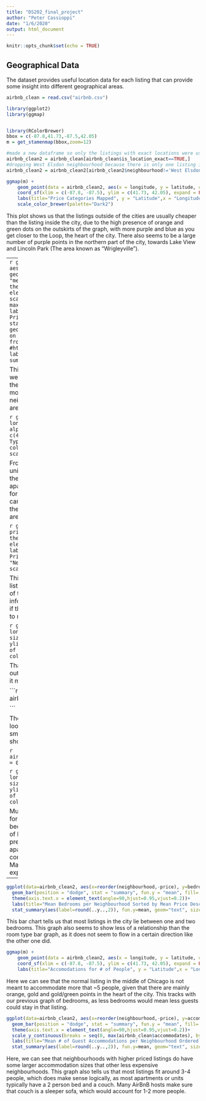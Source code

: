 ```yaml
---
title: "DS202_final_project"
author: "Peter Cassioppi"
date: "1/6/2020"
output: html_document
---
```


```r
knitr::opts_chunk$set(echo = TRUE)
```

## Geographical Data
The dataset provides useful location data for each listing that can provide some insight into different geographical areas.
```r
airbnb_clean = read.csv("airbnb.csv")

library(ggplot2)
library(ggmap)


library(RColorBrewer)
bbox = c(-87.8,41.73,-87.5,42.05)
m = get_stamenmap(bbox,zoom=12)

#made a new dataframe so only the listings with exact locations were used in mapping plots (where is_location_exact = TRUE))
airbnb_clean2 = airbnb_clean[airbnb_clean$is_location_exact==TRUE,]
#dropping West Elsdon neighbourhood because there is only one listing in that neighbourhood and it was skewing the data/graphs due to its irregularity
airbnb_clean2 = airbnb_clean2[airbnb_clean2$neighbourhood!='West Elsdon',]

```


```r
ggmap(m) +
    geom_point(data = airbnb_clean2, aes(x = longitude, y = latitude, color=price_category), size=.9, alpha=.75) +
    coord_sf(xlim = c(-87.8, -87.5), ylim = c(41.73, 42.05), expand = FALSE)+
    labs(title="Price Categories Mapped", y = "Latitude",x = "Longitude", color="Price Category")+ 
    scale_color_brewer(palette="Dark2")
```

This plot shows us that the listings outside of the cities are usually cheaper than the listing inside the city, due to the high presence of orange and green dots on the outskirts of the graph, with more purple and blue as you get closer to the Loop, the heart of the city. There also seems to be a large number of purple points in the northern part of the city, towards Lake View and Lincoln Park (The area known as "Wrigleyville").




---
```r
ggplot(data=airbnb_clean2, aes(x=reorder(neighbourhood,-price), y=price)) +
  geom_bar(position = "dodge", stat = "summary", fun.y = "mean", fill='Light Blue', color = 'Red')+
  theme(axis.text.x = element_text(angle=90,hjust=0.95,vjust=0.2))+ 
  scale_y_continuous(breaks = seq(0, max(airbnb_clean$price), by = 20))+
  labs(title="Neighbourhoods By Mean Price", y = "Mean Price ($)",x = "Neighbourhood")+
  stat_summary(aes(label=round(..y..,2)), fun.y=mean, geom="text", size=3, hjust=-0.1, angle=90)
  #the labels on each bar were made using code similar to the one from user agstudy on stack over flow here:
  #https://stackoverflow.com/questions/20139978/ggplot2-label-values-of-barplot-that-uses-fun-y-mean-of-stat-summary
```

This graph tells us that our assumptions from the map were mostly true, as the neighborhoods that are closer to the center (the Loop, Near North Side, ) of the city are more expensive on average, and some northern neighborhoods (Lake View, North Center, Lincoln Park) are also towards the top of this graph.

```r
ggmap(m) +
    geom_point(data = airbnb_clean2, aes(x = longitude, y = latitude, color=room_type), size = .9, alpha=.75) +
    coord_sf(xlim = c(-87.8, -87.5), ylim = c(41.73, 42.05), expand = FALSE)+
    labs(title="Room Types Mapped", y = "Latitude",x = "Longitude", color="Room Type")+ 
    scale_color_brewer(palette="Dark2")
```

From this graph, we can assume that there are more entire units listed in the middle of the middle of the city due to the overwhelming green. This may be because the apartments in the city are smaller, and it would be harder for a guest to share that room with somebody else. We can see more orange on the northern and western parts of the city, as these are typically where single family homes are built.

```r
ggplot(airbnb_clean2, aes(x=reorder(neighbourhood,-price), fill=room_type))+geom_bar(position="fill")+
  theme(axis.text.x = element_text(angle=90,hjust=0.95,vjust=0.2))+ 
  labs(title="Neighbourhood Room Types Ordered by Mean Price Descending", y = "Room Type %",x = "Neighbourhood", fill="Room Type")+
  scale_fill_brewer(palette="Set2")
```

This graph tells us some valuable information about the listings in the city. As the prices go up, typically, the odds of the listing being a entire apartment or house go up. This information could be useful to a potential lister in Chicago, if they want to charge more for their listing, they may have to rent out their whole unit.

```r
ggmap(m) +
    geom_point(data = airbnb_clean2, aes(x = longitude, y = latitude, color=factor(bedrooms)), size=.9, alpha=.75) +
    coord_sf(xlim = c(-87.8, -87.5), ylim = c(41.73, 42.05), expand = FALSE)+
    labs(title="# of Bedrooms Mapped", y = "Latitude",x = "Longitude", color="Bedrooms")+ 
    scale_color_brewer(palette="Set1")
```

That NA value seems out of place, so we need to figure out how many there are, and if there are many, what does it mean?

```r
na_bedrooms = airbnb_clean2[is.na(airbnb_clean2$bedrooms),]

```

There is only one row with the NA value in bedrooms, and looking at the dataframe in rstudio, it seems that it is a small studio for which the lister put NA instead of 0. That should be switched to a zero.

```r

airbnb_clean2[is.na(airbnb_clean2$bedrooms),]$bedrooms = 0
```

```r
ggmap(m) +
    geom_point(data = airbnb_clean2, aes(x = longitude, y = latitude, color=factor(bedrooms)), size=.9, alpha=.75) +
    coord_sf(xlim = c(-87.8, -87.5), ylim = c(41.73, 42.05), expand = FALSE)+
    labs(title="# of Bedrooms Mapped", y = "Latitude",x = "Longitude", color="Bedrooms")+ 
    scale_color_brewer(palette="Set1")
```

Much better. From this fixed plot we can see that it is rare for a listing in Chicago to have more than one or two bedrooms, based on the fact that there are a large number of blue, red and green points in the middle of the city. The presence of red points tell us that there are more studio apartments in the area, which would make sense considering the red points on this graph are right near the Magnificent Mile, one of the most sought after, and expensive, areas in the city.

---

```r
ggplot(data=airbnb_clean2, aes(x=reorder(neighbourhood,-price), y=bedrooms)) +
  geom_bar(position = "dodge", stat = "summary", fun.y = "mean", fill='Light Blue', color = 'Red')+
  theme(axis.text.x = element_text(angle=90,hjust=0.95,vjust=0.2))+ 
  labs(title="Mean Bedrooms per Neighbourhood Sorted by Mean Price Descending", y = "Mean Bedrooms",x = "Neighbourhood")+
  stat_summary(aes(label=round(..y..,2)), fun.y=mean, geom="text", size=2, vjust = -0.5)
```

This bar chart tells us that most listings in the city lie between one and two bedrooms. This graph also seems to show less of a relationship than the room type bar graph, as it does not seem to flow in a certain direction like the other one did.

```r
ggmap(m) +
    geom_point(data = airbnb_clean2, aes(x = longitude, y = latitude, color=factor(accommodates)), size=.9, alpha=.75) +
    coord_sf(xlim = c(-87.8, -87.5), ylim = c(41.73, 42.05), expand = FALSE)+
    labs(title="Accomodations for # of People", y = "Latitude",x = "Longitude", color="# of People")

```

Here we can see that the normal listing in the middle of Chicago is not meant to accommodate more that ~5 people, given that there are mainly orange, gold and gold/green points in the heart of the city. This tracks with our previous graph of bedrooms, as less bedrooms would mean less guests could stay in that listing.

```r
ggplot(data=airbnb_clean2, aes(x=reorder(neighbourhood,-price), y=accommodates)) +
  geom_bar(position = "dodge", stat = "summary", fun.y = "mean", fill='Light Blue', color = 'Red')+
  theme(axis.text.x = element_text(angle=90,hjust=0.95,vjust=0.2))+ 
  scale_y_continuous(breaks = seq(0, max(airbnb_clean$accommodates), by = 1))+
  labs(title="Mean # of Guest Accommodations per Neighbourhood Ordered by Mean Price", y = "Mean Accommodations",x = "Neighbourhood")+
  stat_summary(aes(label=round(..y..,2)), fun.y=mean, geom="text", size=3, angle=90, hjust=-.11)
```

Here, we can see that neighbourhoods with higher priced listings do have some larger accommodation sizes that other less expensive neighbourhoods. This graph also tells us that most listings fit around 3-4 people, which does make sense logically, as most apartments or units typically have a 2 person bed and a couch. Many AirBnB hosts make sure that couch is a sleeper sofa, which would account for 1-2 more people.

